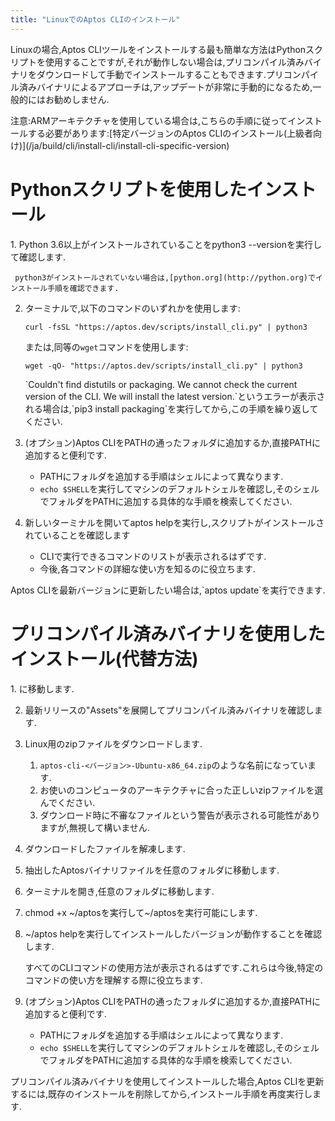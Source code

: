 ```yaml
---
title: "LinuxでのAptos CLIのインストール"
---
```



Linuxの場合,Aptos CLIツールをインストールする最も簡単な方法はPythonスクリプトを使用することですが,それが動作しない場合は,プリコンパイル済みバイナリをダウンロードして手動でインストールすることもできます.プリコンパイル済みバイナリによるアプローチは,アップデートが非常に手動的になるため,一般的にはお勧めしません.

<Aside type="caution">
  注意:ARMアーキテクチャを使用している場合は,こちらの手順に従ってインストールする必要があります:[特定バージョンのAptos CLIのインストール(上級者向け)](/ja/build/cli/install-cli/install-cli-specific-version)
</Aside>

# Pythonスクリプトを使用したインストール

<Steps>
  1. Python 3.6以上がインストールされていることをpython3 --versionを実行して確認します.

     python3がインストールされていない場合は,[python.org](http://python.org)でインストール手順を確認できます.

  2. ターミナルで,以下のコマンドのいずれかを使用します:

     ```shellscript filename="Terminal"
     curl -fsSL "https://aptos.dev/scripts/install_cli.py" | python3
     ```

     または,同等の`wget`コマンドを使用します:

     ```shellscript filename="Terminal"
     wget -qO- "https://aptos.dev/scripts/install_cli.py" | python3
     ```

     <Aside type="caution">
       `Couldn't find distutils or packaging. We cannot check the current version of the CLI. We will install the latest version.`というエラーが表示される場合は,`pip3 install packaging`を実行してから,この手順を繰り返してください.
     </Aside>

  3. (オプション)Aptos CLIをPATHの通ったフォルダに追加するか,直接PATHに追加すると便利です.

     - PATHにフォルダを追加する手順はシェルによって異なります.
     - `echo $SHELL`を実行してマシンのデフォルトシェルを確認し,そのシェルでフォルダをPATHに追加する具体的な手順を検索してください.

  4. 新しいターミナルを開いてaptos helpを実行し,スクリプトがインストールされていることを確認します

     - CLIで実行できるコマンドのリストが表示されるはずです.
     - 今後,各コマンドの詳細な使い方を知るのに役立ちます.
</Steps>

<Aside type="note" emoji="ℹ️">
  Aptos CLIを最新バージョンに更新したい場合は,`aptos update`を実行できます.
</Aside>

# プリコンパイル済みバイナリを使用したインストール(代替方法)

<Steps>
  1. に移動します.

  2. 最新リリースの"Assets"を展開してプリコンパイル済みバイナリを確認します.

  3. Linux用のzipファイルをダウンロードします.

     1. `aptos-cli-<バージョン>-Ubuntu-x86_64.zip`のような名前になっています.
     2. お使いのコンピュータのアーキテクチャに合った正しいzipファイルを選んでください.
     3. ダウンロード時に不審なファイルという警告が表示される可能性がありますが,無視して構いません.

  4. ダウンロードしたファイルを解凍します.

  5. 抽出したAptosバイナリファイルを任意のフォルダに移動します.

  6. ターミナルを開き,任意のフォルダに移動します.

  7. chmod +x ~/aptosを実行して~/aptosを実行可能にします.

  8. \~/aptos helpを実行してインストールしたバージョンが動作することを確認します.

     すべてのCLIコマンドの使用方法が表示されるはずです.これらは今後,特定のコマンドの使い方を理解する際に役立ちます.

  9. (オプション)Aptos CLIをPATHの通ったフォルダに追加するか,直接PATHに追加すると便利です.

     - PATHにフォルダを追加する手順はシェルによって異なります.
     - `echo $SHELL`を実行してマシンのデフォルトシェルを確認し,そのシェルでフォルダをPATHに追加する具体的な手順を検索してください.
</Steps>

<Aside type="note" emoji="ℹ️">
  プリコンパイル済みバイナリを使用してインストールした場合,Aptos CLIを更新するには,既存のインストールを削除してから,インストール手順を再度実行します.
</Aside>
